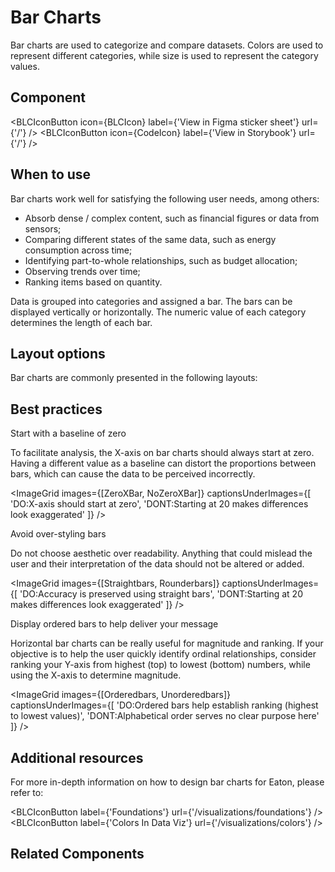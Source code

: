 
# Bar Charts

Bar charts are used to categorize and compare datasets. Colors are used to represent 
different categories, while size is used to represent the category values.

## Component

<ImageGrid
    images={[BarchartsComponent]}
    regularWidth
/>

<BLCIconButton
    icon={BLCIcon}
    label={'View in Figma sticker sheet'}
    url={'/'}
/>
<BLCIconButton
    icon={CodeIcon}
    label={'View in Storybook'}
    url={'/'}
/>

## When to use

Bar charts work well for satisfying the following user needs, among others:

- Absorb dense / complex content, such as financial figures or data from sensors;
- Comparing different states of the same data, such as energy consumption across time;
- Identifying part-to-whole relationships, such as budget allocation;
- Observing trends over time;
- Ranking items based on quantity.

Data is grouped into categories and assigned a bar. The bars can be displayed vertically or horizontally. The numeric value of each category determines the length of each bar.

## Layout options

Bar charts are commonly presented in the following layouts:

<div 
    style={{
        display: 'flex',
        flexWrap: 'wrap',
        maxWidth: '43rem',
        gap: '40px',
        marginTop: '2rem'
    }}
>
  <VariantIllustration
    iconImage={Verticalbar}
    label='Vertical'
    description='Standard option for comparing size/magnitude'
  />
  <VariantIllustration
    iconImage={Horizontalbar}
    label='Horizontal'
    description='Useful for ranking and displaying data with long category labels'
  />
  <VariantIllustration
    iconImage={Stackedbar}
    label='Stacked'
    description='Useful for groups of part-to-whole data'
  />
  <VariantIllustration
    iconImage={Pairedbar}
    label='Paired'
    description='Useful for comparing categories of paired data'
  />
</div>

## Best practices

<p style={{fontSize: '20px',fontWeight: 'bold',}}>Start with a baseline of zero</p>

To facilitate analysis, the X-axis on bar charts should always start at zero. Having a different value as a baseline can distort the proportions between bars, which can cause the data to be perceived incorrectly.

<ImageGrid
    images={[ZeroXBar, NoZeroXBar]}
    captionsUnderImages={[
        'DO:X-axis should start at zero',
        'DONT:Starting at 20 makes differences look exaggerated'
    ]}
/>

<p style={{fontSize: '20px',fontWeight: 'bold',}}>Avoid over-styling bars</p>

Do not choose aesthetic over readability. Anything that could mislead the user and their interpretation of the data should not be altered or added.

<ImageGrid
    images={[Straightbars, Rounderbars]}
    captionsUnderImages={[
        'DO:Accuracy is preserved using straight bars',
        'DONT:Starting at 20 makes differences look exaggerated'
    ]}
/>

<p style={{fontSize: '20px',fontWeight: 'bold',}}>Display ordered bars to help deliver your message</p>

Horizontal bar charts can be really useful for magnitude and ranking. If your objective is to help the user quickly identify ordinal relationships, consider ranking your Y-axis from highest (top) to lowest (bottom) numbers, while using the X-axis to determine magnitude.

<ImageGrid
    images={[Orderedbars, Unorderedbars]}
    captionsUnderImages={[
        'DO:Ordered bars help establish ranking (highest to lowest values)',
        'DONT:Alphabetical order serves no clear purpose here'
    ]}
/>

## Additional resources

For more in-depth information on how to design bar charts for Eaton, please refer to:

<BLCIconButton
    label={'Foundations'}
    url={'/visualizations/foundations'}
/>
<BLCIconButton
    label={'Colors In Data Viz'}
    url={'/visualizations/colors'}
/>

## Related Components

<div style={{display: 'flex', gap: '3.5rem'}}>
<VariantIllustration
    iconImage={RelatedLine}
    label='Line Chart'
    description='Observe trends and track changes over time'
  />
  <VariantIllustration
    iconImage={RelatedPie}
    label='Pie Chart'
    description='Compare relationships between parts of a whole'
  />
</div>